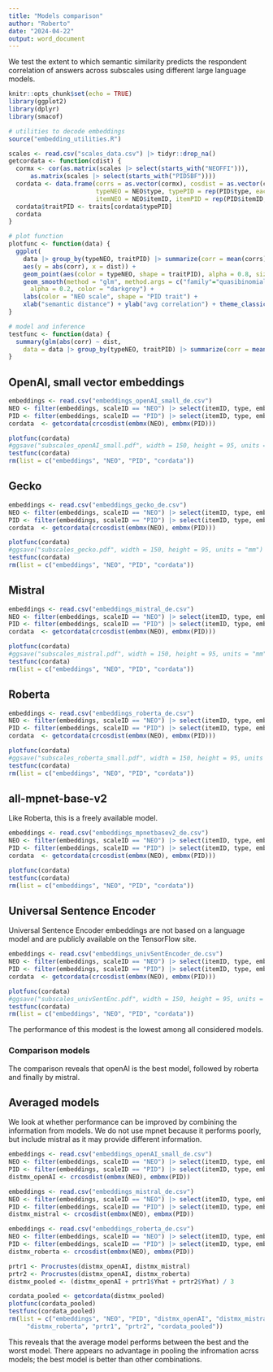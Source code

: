 ```yaml
---
title: "Models comparison"
author: "Roberto"
date: "2024-04-22"
output: word_document
---
```


We test the extent to which semantic similarity predicts the respondent correlation of answers across subscales using different large language models.

```r
knitr::opts_chunk$set(echo = TRUE)
library(ggplot2)
library(dplyr)
library(smacof)

# utilities to decode embeddings
source("embedding_utilities.R") 

scales <- read.csv("scales_data.csv") |> tidyr::drop_na()
getcordata <- function(cdist) {
  cormx <- cor(as.matrix(scales |> select(starts_with("NEOFFI"))), 
      as.matrix(scales |> select(starts_with("PID5BF"))))
  cordata <- data.frame(corrs = as.vector(cormx), cosdist = as.vector(cdist),
                        typeNEO = NEO$type, typePID = rep(PID$type, each = nrow(NEO)),
                        itemNEO = NEO$itemID, itemPID = rep(PID$itemID, each = nrow(NEO)))
  cordata$traitPID <- traits[cordata$typePID]
  cordata
}

# plot function
plotfunc <- function(data) {
  ggplot(
    data |> group_by(typeNEO, traitPID) |> summarize(corr = mean(corrs), dist = mean(cosdist)),
    aes(y = abs(corr), x = dist)) + 
    geom_point(aes(color = typeNEO, shape = traitPID), alpha = 0.8, size = 4) +
    geom_smooth(method = "glm", method.args = c("family"="quasibinomial"), 
      alpha = 0.2, color = "darkgrey") + 
    labs(color = "NEO scale", shape = "PID trait") + 
    xlab("semantic distance") + ylab("avg correlation") + theme_classic()
}

# model and inference
testfunc <- function(data) {
  summary(glm(abs(corr) ~ dist, 
    data = data |> group_by(typeNEO, traitPID) |> summarize(corr = mean(corrs), dist = mean(cosdist)),             family = quasibinomial))
}

```

## OpenAI, small vector embeddings

```r
embeddings <- read.csv("embeddings_openAI_small_de.csv")
NEO <- filter(embeddings, scaleID == "NEO") |> select(itemID, type, embedding)
PID <- filter(embeddings, scaleID == "PID") |> select(itemID, type, embedding)
cordata  <- getcordata(crcosdist(embmx(NEO), embmx(PID)))

plotfunc(cordata)
#ggsave("subscales_openAI_small.pdf", width = 150, height = 95, units = "mm")
testfunc(cordata)
rm(list = c("embeddings", "NEO", "PID", "cordata"))
```

## Gecko

```r
embeddings <- read.csv("embeddings_gecko_de.csv")
NEO <- filter(embeddings, scaleID == "NEO") |> select(itemID, type, embedding)
PID <- filter(embeddings, scaleID == "PID") |> select(itemID, type, embedding)
cordata  <- getcordata(crcosdist(embmx(NEO), embmx(PID)))

plotfunc(cordata)
#ggsave("subscales_gecko.pdf", width = 150, height = 95, units = "mm")
testfunc(cordata)
rm(list = c("embeddings", "NEO", "PID", "cordata"))
```

## Mistral

```r
embeddings <- read.csv("embeddings_mistral_de.csv")
NEO <- filter(embeddings, scaleID == "NEO") |> select(itemID, type, embedding)
PID <- filter(embeddings, scaleID == "PID") |> select(itemID, type, embedding)
cordata  <- getcordata(crcosdist(embmx(NEO), embmx(PID)))

plotfunc(cordata)
#ggsave("subscales_mistral.pdf", width = 150, height = 95, units = "mm")
testfunc(cordata)
rm(list = c("embeddings", "NEO", "PID", "cordata"))
```

## Roberta

```r
embeddings <- read.csv("embeddings_roberta_de.csv")
NEO <- filter(embeddings, scaleID == "NEO") |> select(itemID, type, embedding)
PID <- filter(embeddings, scaleID == "PID") |> select(itemID, type, embedding)
cordata  <- getcordata(crcosdist(embmx(NEO), embmx(PID)))

plotfunc(cordata)
#ggsave("subscales_roberta_small.pdf", width = 150, height = 95, units = "mm")
testfunc(cordata)
rm(list = c("embeddings", "NEO", "PID", "cordata"))
```

## all-mpnet-base-v2

Like Roberta, this is a freely available model.

```r
embeddings <- read.csv("embeddings_mpnetbasev2_de.csv")
NEO <- filter(embeddings, scaleID == "NEO") |> select(itemID, type, embedding)
PID <- filter(embeddings, scaleID == "PID") |> select(itemID, type, embedding)
cordata  <- getcordata(crcosdist(embmx(NEO), embmx(PID)))

plotfunc(cordata)
testfunc(cordata)
rm(list = c("embeddings", "NEO", "PID", "cordata"))
```

## Universal Sentence Encoder

Universal Sentence Encoder embeddings are not based on a language model and are publicly available on the TensorFlow site.

```r
embeddings <- read.csv("embeddings_univSentEncoder_de.csv")
NEO <- filter(embeddings, scaleID == "NEO") |> select(itemID, type, embedding)
PID <- filter(embeddings, scaleID == "PID") |> select(itemID, type, embedding)
cordata  <- getcordata(crcosdist(embmx(NEO), embmx(PID)))

plotfunc(cordata)
#ggsave("subscales_univSentEnc.pdf", width = 150, height = 95, units = "mm")
testfunc(cordata)
rm(list = c("embeddings", "NEO", "PID", "cordata"))
```

The performance of this modest is the lowest among all considered models.

### Comparison models

The comparison reveals that openAI is the best model, followed by roberta and finally by mistral.

## Averaged models

We look at whether performance can be improved by combining the information from models. We do not use mpnet because it performs poorly, but include mistral as it may provide different information.

```r
embeddings <- read.csv("embeddings_openAI_small_de.csv")
NEO <- filter(embeddings, scaleID == "NEO") |> select(itemID, type, embedding)
PID <- filter(embeddings, scaleID == "PID") |> select(itemID, type, embedding)
distmx_openAI <- crcosdist(embmx(NEO), embmx(PID))

embeddings <- read.csv("embeddings_mistral_de.csv")
NEO <- filter(embeddings, scaleID == "NEO") |> select(itemID, type, embedding)
PID <- filter(embeddings, scaleID == "PID") |> select(itemID, type, embedding)
distmx_mistral <- crcosdist(embmx(NEO), embmx(PID))

embeddings <- read.csv("embeddings_roberta_de.csv")
NEO <- filter(embeddings, scaleID == "NEO") |> select(itemID, type, embedding)
PID <- filter(embeddings, scaleID == "PID") |> select(itemID, type, embedding)
distmx_roberta <- crcosdist(embmx(NEO), embmx(PID))

prtr1 <- Procrustes(distmx_openAI, distmx_mistral)
prtr2 <- Procrustes(distmx_openAI, distmx_roberta)
distmx_pooled <- (distmx_openAI + prtr1$Yhat + prtr2$Yhat) / 3

cordata_pooled <- getcordata(distmx_pooled)
plotfunc(cordata_pooled)
testfunc(cordata_pooled)
rm(list = c("embeddings", "NEO", "PID", "distmx_openAI", "distmx_mistral", 
     "distmx_roberta", "prtr1", "prtr2", "cordata_pooled"))
```

This reveals that the average model performs between the best and the worst model. There appears no advantage in pooling the infromation acrss models; the best model is better than other combinations.